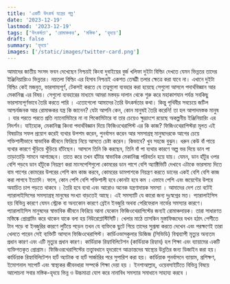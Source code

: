 ```yaml
---
title: 'একটি উৎকর্ষ যন্ত্রের গল্প'
date: '2023-12-19'
lastmod: '2023-12-19'
tags: ['উৎকর্ষতা', 'রোমাঞ্চকর', 'মস্তিক', 'হৃদয়ে']
draft: false
summary: 'হৃদয়ে'
images: ['/static/images/twitter-card.png']
---
```


আমাদের জাতীয় সংসদ ভবন দেখেছেন নিশ্চয়ই কিংবা দুবাইয়ের বুর্জ খলিফা দুইটা বিল্ডিং দেখতে যেমন ভিন্নতর তাদের ইঞ্জিনিয়ারিংও ভিন্নতর। নয়তলা বিল্ডিং এর হিসাব নিশ্চয়ই  একশত তেষট্টী তলার ক্ষেত্রে করা যাবে না। এখানে দুইটা বিল্ডিং কেই মজবুত, ভারসাম্যপূর্ণ, টেকসই করতে যে তত্বগুলো ব্যবহার করা হয়েছে সেগুলো আসলে পদার্থবিজ্ঞান আর মেকানিক্স এর বিষয়। সেগুলো ব্যবহারের মাধ্যমে আমরা মস্তবড় দালান থেকে শুরু করে মহাকাশযান পর্যন্ত সবকিছু ভারসাম্যপূর্ণভাবে তৈরি করতে পারি ।
এতোগেলো আমাদের তৈরি উৎকর্ষতার কথা। কিন্তু পৃথিবীর সবচেয়ে জটিল আশ্চর্যজনক আর রোমাঞ্চকর যন্ত্র কি জানেন? যেটা আপনি কেন, কোন মানুষই তৈরি করেনি! তা হল আপাদমস্তক মানুষ । যার পরতে পরতে প্রতি ন্যানোমিটারে না না পিকোমিটারে বা তার চেয়েও ক্ষুদ্রাংশে রয়েছে অকল্পনীয় ইঞ্জিনিয়ারিং এর নিদর্শন। যাইহোক,  মেকানিক্স কিংবা পদার্থবিজ্ঞান দিয়ে ফিজিওথেরাপিস্ট এর কি কাজ? ফিজিওথেরাপিস্টরা মূলত এই বিষয়টার সফল প্রয়োগ করেই ব্যথার উপশম করেন, পুনর্বাসন করেন আর সমসাগ্রস্থ মানুষদেরকে আগের চেয়ে শক্তিশালীভাবে স্বাভাবিক জীবনে ফিরিয়ে নিয়ে আসতে চেষ্টা করেন। 
কিভাবে?  খুব সহজে বুঝুন। ধরুন কেউ বাঁ পায়ে ব্যথার কারণে খুঁড়িয়ে খুঁড়িয়ে হাঁটছেন। আসলে তিনি কি করছেন, তিনি বাঁ পা ব্যথার কারণে অল্প ভর দিয়ে ডান পা তাড়াতাড়ি সামনে আগাচ্ছেন। তাতে করে তখন হাঁটার স্বাভাবিক মেকানিক্স পরিবর্তন হয়ে যায়। যেমন, ডান হাঁটুর ওপর বেশি পড়বে ডান হাঁটুকে নিয়ন্ত্রণ করা  মাংসপেশিগুলো কোমরের ডান পাশে বেশি অ্যাক্টিভিটি দেখাবে এটাকে ভারসাম্য দিতে বাম পাশের কোমরের উপরের পেশি কম কাজ করবে, কোমরের ডামপাশকে নিয়ন্ত্রণ করতে ডানের একই বেশি বেশি কাজ করা লাগবে ইত্যাদি। ফলে, কোন পেশি বেশি শক্তিশালী হবে কোনটা হবে কম ।এভাবে পেশি এবং জয়েন্টের উপরে অযাচিত চাপ পড়তে থাকবে । তৈরি হবে ব্যথা এবং আরোও অনেক যন্ত্রণাদায়ক সমস্যা । 
আমাদের দেশ তো বটেই প্যারালাইসিসের সমস্যাগ্রস্থ মানুষের সংখ্যা বাড়তেই আছে। এই সমস্যাটি যে কারো জন্য দুঃস্বপ্নের মত। প্যারালাইসিস হয় বিভিন্ন কারণে যেমন স্ট্রোক বা অন্যকোন কারণে ব্রেইন ইনজুরি অথবা পেরিফেরাল নার্ভের সমস্যার কারণে। প্যারালাইসিস মানুষদের স্বাভাবিক জীবনে ফিরিয়ে আনা যেকোন ফিজিওথেরাপিস্টের জন্যই রোমাঞ্চদায়ক। তারা সাধারণত মস্তিষ্কে প্রোগ্রামিং করে থাকেন যাকে বলা হয় নিউরোপ্লাস্টিসিটি।
খেলার মাঠে তাসকিন মুস্তাফিজদের যখন হঠাৎ পেশীতে টান পড়ে বা ইনজুরির কারণে লুটিয়ে পড়েন তখন যে ব্যক্তিকে ছুটে গিয়ে তাদের সুশ্রূষা করতে দেখেন এবং পরক্ষণেই তারা খেলতে পারেন সেই ব্যক্তিটি আসলে ফিজিওথেরাপিস্ট। 
কার্ডিওভাসকুলার ডিজিজ (সিভিডি) বিশ্বব্যাপী মৃত্যুর অন্যতম প্রধান কারণ এবং এটি মৃত্যুর প্রধান কারণ। কার্ডিয়াক রিহ্যাবিলিটেশন (কার্ডিয়াক রিহ্যাব) হল শিক্ষা এবং ব্যায়ামের একটি ব্যক্তিগতকৃত প্রোগ্রাম। ফিজিওরথেরাপিস্টের তত্ত্বাবধানে হৃদরোগে আক্রান্তদের স্বাস্থ্যের উন্নতির জন্য ডিজাইন করা হয়। কার্ডিয়াক রিহ্যাবিলিটেশন হার্ট অ্যাটাক বা হার্ট সার্জারির পরে সুপারিশ করা হয়। কার্ডিয়াক পুনর্বাসনে ব্যায়াম, প্রশিক্ষণ, ইমোশনাল সাপোর্ট এবং স্বাস্থ্যকর জীবনধারা সম্পর্কে শিক্ষা দেয়া হয় ।
ইনশাআল্লাহ, ওয়েবসাইটিতে বিভিন্ন বিষয়ে আলোচনা সবার মস্তিক-হৃদয়ে ভিন্ন ও উচ্চমাত্রা যোগ করে নানাবিধ সমস্যার সমাধানে সাহায্য করবে ।  